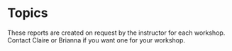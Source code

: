 # Topics

These reports are created on request by the instructor for each workshop. Contact Claire or Brianna if you want one for your workshop.
